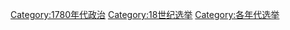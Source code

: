 [[Category:1780年代政治|Category:1780年代政治]]
[[Category:18世纪选举|Category:18世纪选举]]
[[Category:各年代选举|Category:各年代选举]]